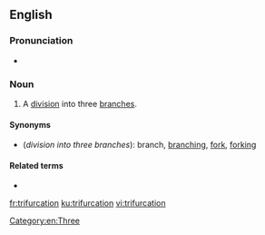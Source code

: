 ==English==

===Pronunciation===
* {{rhymes|eɪʃən|lang=en}}

===Noun===
{{en-noun}}

# A [[division]] into three [[branch]]es.

====Synonyms====
* (''division into three branches''): branch, [[branching]], [[fork]], [[forking]]

====Related terms====
* {{l|en|bifurcation}}

[[Category:en:Three]]

[[fr:trifurcation]]
[[ku:trifurcation]]
[[vi:trifurcation]]